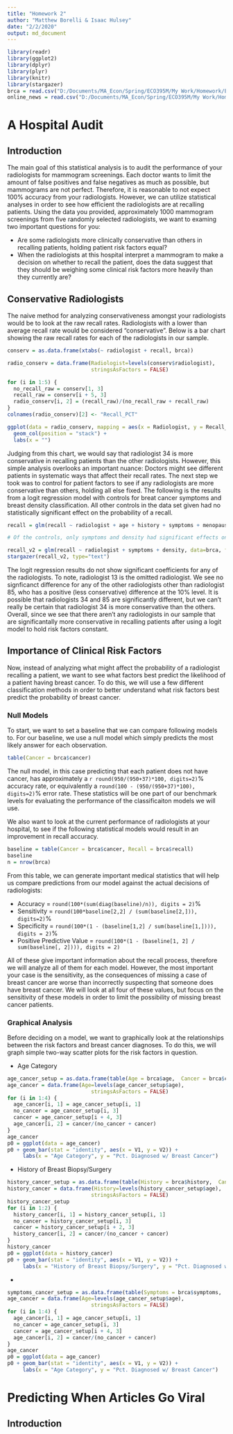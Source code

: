 ```yaml
---
title: "Homework 2"
author: "Matthew Borelli & Isaac Hulsey"
date: "2/2/2020"
output: md_document
---
```


```r
library(readr)
library(ggplot2)
library(dplyr)
library(plyr)
library(knitr)
library(stargazer)
brca = read.csv("D:/Documents/MA_Econ/Spring/ECO395M/My Work/Homework/ECO395M_HW2/data/brca.csv")
online_news = read.csv("D:/Documents/MA_Econ/Spring/ECO395M/My Work/Homework/ECO395M_HW2/data/online_news.csv")
```

# A Hospital Audit

## Introduction

The main goal of this statistical analysis is to audit the performance of your radiologists for mammogram screenings. Each doctor wants to limit the amount of false positives and false negatives as much as possible, but mammograms are not perfect. Therefore, it is reasonable to not expect 100% accuracy from your radiologists. However, we can utilize statistical analyses in order to see how efficient the radiologists are at recalling patients. Using the data you provided, approximately 1000 mammogram screenings from five randomly selected radiologists, we want to examing two important questions for you:

- Are some radiologists more clinically conservative than others in recalling patients, holding patient risk factors equal?
- When the radiologists at this hospital interpret a mammogram to make a decision on whether to recall the patient, does the data suggest that they should be weighing some clinical risk factors more heavily than they currently are?

## Conservative Radiologists

The naive method for analyzing conservativeness amongst your radiologists would be to look at the raw recall rates. Radiologists with a lower than average recall rate would be considered "conservative". Below is a bar chart showing the raw recall rates for each of the radiologists in our sample.

```r
conserv = as.data.frame(xtabs(~ radiologist + recall, brca))

radio_conserv = data.frame(Radiologist=levels(conserv$radiologist),
                           stringsAsFactors = FALSE)

for (i in 1:5) {
  no_recall_raw = conserv[1, 3]
  recall_raw = conserv[i + 5, 3]
  radio_conserv[i, 2] = (recall_raw)/(no_recall_raw + recall_raw)
}
colnames(radio_conserv)[2] <- "Recall_PCT"

ggplot(data = radio_conserv, mapping = aes(x = Radiologist, y = Recall_PCT)) +
  geom_col(position = "stack") +
  labs(x = "")

```

Judging from this chart, we would say that radiologist 34 is more conservative in recalling patients than the other radiologists. However, this simple analysis overlooks an important nuance: Doctors might see different patients in systematic ways that affect their recall rates. The next step we took was to control for patient factors to see if any radiologists are  more conservative than others, holding all else fixed. The following is the results from a logit regression model with controls for breat cancer symptoms and breast density classification. All other controls in the data set given had no statistically significant effect on the probability of a recall. 

```r
recall = glm(recall ~ radiologist + age + history + symptoms + menopause + density, data=brca, family=binomial)

# Of the controls, only symptoms and density had significant effects on recall, adjust model

recall_v2 = glm(recall ~ radiologist + symptoms + density, data=brca, family=binomial)
stargazer(recall_v2, type="text")
```

The logit regression results do not show significant coefficients for any of the radiologists. To note, radiologist 13 is the omitted radiologist. We see no signficanct difference for any of the other radiologists other than radiologist 85, who has a positive (less conservative) difference at the 10% level. It is possible that radiologists 34 and 85 are significantly different, but we can't really be certain that radiologist 34 is more conservative than the others. Overall, since we see that there aren't any radiologists in our sample that are significantally more conservative in recalling patients after using a logit model to hold risk factors constant.

## Importance of Clinical Risk Factors

Now, instead of analyzing what might affect the probability of a radiologist recalling a patient, we want to see what factors best predict the likelihood of a patient having breast cancer. To do this, we will use a few different classification methods in order to better understand what risk factors best predict the probability of breast cancer.

### Null Models

To start, we want to set a baseline that we can compare following models to. For our baseline, we use a null model which simply predicts the most likely answer for each observation.

```r
table(Cancer = brca$cancer)
```

The null model, in this case predicting that each patient does not have cancer, has approximately a `r round(950/(950+37)*100, digits=2)`% accuracy rate, or equivalently a `round(100 - (950/(950+37)*100), digits=2)`% error rate. These statistics will be one part of our benchmark levels for evaluating the performance of the classificaiton models we will use.

We also want to look at the current performance of radiologists at your hospital, to see if the following statistical models would result in an improvement in recall accuracy.

```r
baseline = table(Cancer = brca$cancer, Recall = brca$recall)
baseline
n = nrow(brca)
```

From this table, we can generate important medical statistics that will help us compare predictions from our model against the actual decisions of radiologists:

- Accuracy = `round(100*(sum(diag(baseline)/n)), digits = 2)`%
- Sensitivity = `round(100*baseline[2,2] / (sum(baseline[2,])), digits=2)`%
- Specificity = `round(100*(1 - (baseline[1,2] / sum(baseline[1,]))), digits = 2)`%
- Positive Predictive Value = `round(100*(1 - (baseline[1, 2] / sum(baseline[, 2]))), digits = 2)`

All of these give important information about the recall process, therefore we will analyze all of them for each model. However, the most important your case is the sensitivity, as the consequences of missing a case of breast cancer are worse than incorrectly suspecting that someone does have breast cancer. We will look at all four of these values, but focus on the sensitivity of these models in order to limit the possibility of missing breast cancer patients.


### Graphical Analysis

Before deciding on a model, we want to graphically look at the relationships between the risk factors and breast cancer diagnoses. To do this, we will graph simple two-way scatter plots for the risk factors in question.

- Age Category
```r
age_cancer_setup = as.data.frame(table(Age = brca$age,  Cancer = brca$cancer))
age_cancer = data.frame(Age=levels(age_cancer_setup$age),
                           stringsAsFactors = FALSE)
for (i in 1:4) {
  age_cancer[i, 1] = age_cancer_setup[i, 1]
  no_cancer = age_cancer_setup[i, 3]
  cancer = age_cancer_setup[i + 4, 3]
  age_cancer[i, 2] = cancer/(no_cancer + cancer)
}
age_cancer
p0 = ggplot(data = age_cancer)
p0 + geom_bar(stat = "identity", aes(x = V1, y = V2)) + 
     labs(x = "Age Category", y = "Pct. Diagnosed w/ Breast Cancer")
```

- History of Breast Biopsy/Surgery 
```r
history_cancer_setup = as.data.frame(table(History = brca$history,  Cancer = brca$cancer))
history_cancer = data.frame(History=levels(history_cancer_setup$age),
                           stringsAsFactors = FALSE)
history_cancer_setup
for (i in 1:2) {
  history_cancer[i, 1] = history_cancer_setup[i, 1]
  no_cancer = history_cancer_setup[i, 3]
  cancer = history_cancer_setup[i + 2, 3]
  history_cancer[i, 2] = cancer/(no_cancer + cancer)
}
history_cancer
p0 = ggplot(data = history_cancer)
p0 + geom_bar(stat = "identity", aes(x = V1, y = V2)) + 
     labs(x = "History of Breast Biopsy/Surgery", y = "Pct. Diagnosed w/ Breast Cancer")
```

-

```r
symptoms_cancer_setup = as.data.frame(table(Symptoms = brca$symptoms,  Cancer = brca$cancer))
age_cancer = data.frame(Age=levels(age_cancer_setup$age),
                           stringsAsFactors = FALSE)
for (i in 1:4) {
  age_cancer[i, 1] = age_cancer_setup[i, 1]
  no_cancer = age_cancer_setup[i, 3]
  cancer = age_cancer_setup[i + 4, 3]
  age_cancer[i, 2] = cancer/(no_cancer + cancer)
}
age_cancer
p0 = ggplot(data = age_cancer)
p0 + geom_bar(stat = "identity", aes(x = V1, y = V2)) + 
     labs(x = "Age Category", y = "Pct. Diagnosed w/ Breast Cancer")
```

###

# Predicting When Articles Go Viral

## Introduction


